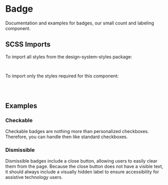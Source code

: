 
<Meta of={badgeStories} />

# Badge

<div className="lead">
  Documentation and examples for badges, our small count and labeling component.
</div>

<Canvas of={badgeStories.Default} />
<div className="hide-col-default">
  <Controls of={badgeStories.Default} />
</div>

## SCSS Imports

To import all styles from the design-system-styles package:

```scss
@use '@swisspost/design-system-styles/index.scss';
```

To import only the styles required for this component:

```scss
@use '@swisspost/design-system-styles/basics.scss';
@use '@swisspost/design-system-styles/components/badge.scss';
```

## Examples

### Checkable

Checkable badges are nothing more than personalized checkboxes.
Therefore, you can handle then like standard checkboxes.

<Canvas of={badgeStories.Checkable} />

### Dismissible

Dismissible badges include a close button, allowing users to easily clear them from the page.
Because the close button does not have a visible text,
it should always include a visually hidden label to ensure accessibility for assistive technology users.

<Canvas of={badgeStories.Dismissible} />

